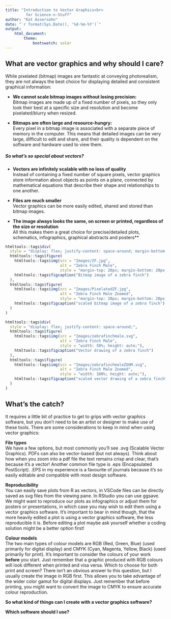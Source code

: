 ```yaml
--- 
title: "Introduction to Vector Graphics<br>
         for Science-n-Stuff"
author: "Kat Assersohn"
date: "`r format(Sys.Date(), '%d-%m-%Y')`"
output: 
    html_document:
        theme: 
            bootswatch: solar
---
```


## What are vector graphics and why should I care?

While pixelated (bitmap) images are fantastic at conveying photorealism, they are not always the best choice for displaying detailed and
consistent graphical information:

- **We cannot scale bitmap images without losing precision:**<br>
Bitmap images are made up of a fixed number of pixels, so they only look their best at a specific size and resolution and become
pixelated/blurry when resized.

- **Bitmaps are often large and resource-hungry:**<br>
Every pixel in a bitmap image is associated with a separate piece of memory in the computer. This means that detailed images can be very
large, difficult to edit and share, and their quality is dependent on the software and hardware used to view them. 

##### So what's so special about vectors? 
- **Vectors are infinitely scalable with no loss of quality**<br>
Instead of containing a fixed number of square pixels, vector graphics store information about objects as points on a plane,
connected by mathematical equations that describe their shape and relationships to one another.

- **Files are much smaller**<br>
Vector graphics can be more easily edited, shared and stored than bitmap images.

- **The image always looks the same, on screen or printed, regardless of the size or resolution**<br>
All this makes them a great choice for precise/detailed plots, schematics, infographics, graphical abstracts and posters**

```r
htmltools::tags$div(
  style = "display: flex; justify-content: space-around; margin-bottom: 20px;",  # Add margin below the div
  htmltools::tags$figure(
    htmltools::tags$img(src = "Images/ZF.jpg", 
                        alt = "Zebra Finch Male", 
                        style = "margin-top: 20px; margin-bottom: 20px;"),  # Add margin above and below the image
    htmltools::tags$figcaption("Bitmap image of a zebra finch")
  ),
  htmltools::tags$figure(
    htmltools::tags$img(src = "Images/PixelatedZF.jpg", 
                        alt = "Zebra Finch Male Zoomed", 
                        style = "margin-top: 20px; margin-bottom: 20px;"),  # Add margin above and below the image
    htmltools::tags$figcaption("scaled bitmap image of a zebra finch")
  )
)

htmltools::tags$div(
  style = "display: flex; justify-content: space-around;",
  htmltools::tags$figure(
    htmltools::tags$img(src = "Images/zebrafinchmale.svg", 
                        alt = "Zebra Finch Male", 
                        style = "width: 50%; height: auto;"),
    htmltools::tags$figcaption("Vector drawing of a zebra finch")
  ),
  htmltools::tags$figure(
    htmltools::tags$img(src = "Images/zebrafinchmaleZOOM.svg", 
                        alt = "Zebra Finch Male Zoomed", 
                        style = "width: 100%; height: auto;"),
    htmltools::tags$figcaption("scaled vector drawing of a zebra finch")
  )
)
```
## What's the catch?

It requires a little bit of practice to get to grips with vector graphics software, but you don't need to be 
an artist or designer to make use of these tools. There are some considerations to keep in mind when using vector graphics:

**File types**<br>
We have a few options, but most commonly you'll see .svg (Scalable Vector Graphics). PDFs can also be vector-based (but not always). Think
about how when you zoom into a pdf file the text remains crisp and clear, that's because it's a vector! Another common file type is .eps (Encapsulated PostScript). .EPS in my experience
is a favourite of journals because it's so easily editable and compatible with most design software. <br>

**Reproducibility**<br>
You can easily save plots from R as vectors, in VSCode files can be directly saved as svg files from the viewing pane. In RStudio you can use ggsave.
We might want to reproduce our plots as infographics or adjust them for posters or presentations, in which case you may wish to edit them using a vector graphics software.
It's important to bear in mind though, that the more heavily edited a plot is using a vector graphics software, the less reproducible it is. Before editing a plot 
maybe ask yourself whether a coding solution might be a better option first! 

**Colour models**<br>
The two main types of colour models are RGB (Red, Green, Blue) (used primarily for digital display) and CMYK (Cyan, Magenta, Yellow, Black) (used primarily
for print). It's important to consider the colours of your work **before** you start. Just remember that a graphic produced with RGB colours will look different when printed and visa versa.
Which to choose for both print and screen? There isn't an obvious answer to this question, but I usually
create the image in RGB first. This allows you to take advantage of the wider color gamut for digital displays. 
Just remember that before printing, you might want to convert the image to CMYK to ensure accurate colour reproduction.

**So what kind of things can I create with a vector graphics software?**

**Which software should I use?**<br>
